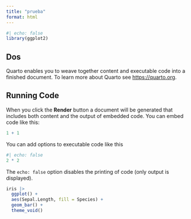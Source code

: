 ```yaml
---
title: "prueba"
format: html
---
```


```r
#| echo: false
library(ggplot2)
```

## Dos

Quarto enables you to weave together content and executable code into a finished document. To learn more about Quarto see <https://quarto.org>.

## Running Code

When you click the **Render** button a document will be generated that includes both content and the output of embedded code. You can embed code like this:

```r
1 + 1
```

You can add options to executable code like this 

```r
#| echo: false
2 * 2
```

The `echo: false` option disables the printing of code (only output is displayed).

```r
iris |> 
  ggplot() +
  aes(Sepal.Length, fill = Species) +
  geom_bar() +
  theme_void()
```